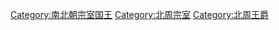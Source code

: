 [[Category:南北朝宗室国王|Category:南北朝宗室国王]]
[[Category:北周宗室|Category:北周宗室]]
[[Category:北周王爵|Category:北周王爵]]